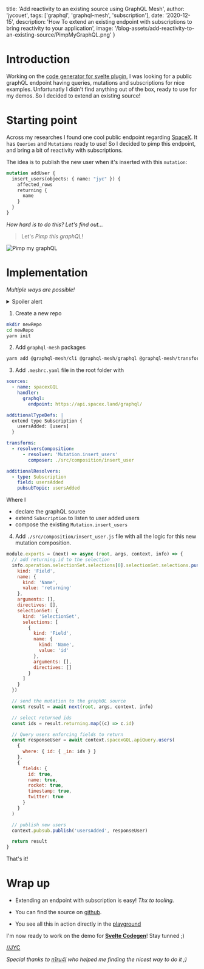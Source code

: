 
  title: 'Add reactivity to an existing source using GraphQL Mesh',
  author: 'jycouet',
  tags: ['graphql', 'graphql-mesh', 'subscription'],
  date: '2020-12-15',
  description:
    'How To extend an existing endpoint with subscriptions to bring reactivity to your application',
  image: '/blog-assets/add-reactivity-to-an-existing-source/PimpMyGraphQL.png'
}


# Introduction

Working on the [code generator for svelte plugin](https://github.com/ticruz38/graphql-codegen-svelte-apollo), I was looking for a public graphQL endpoint having queries, mutations and subscriptions for nice examples.
Unfortunatly I didn't find anything out of the box, ready to use for my demos. So I decided to extend an existing source!

# Starting point

Across my researches I found one cool public endpoint regarding [SpaceX](https://api.spacex.land/graphql/). It has `Queries` and `Mutations` ready to use!
So I decided to pimp this endpoint, and bring a bit of reactivity with subscriptions.

The idea is to publish the new user when it's inserted with this `mutation`:

```graphql
mutation addUser {
  insert_users(objects: { name: "jyc" }) {
    affected_rows
    returning {
      name
    }
  }
}
```

_How hard is to do this? Let's find out..._

> Let's _Pimp this graphQL_!

![Pimp my graphQL](/blog-assets/add-reactivity-to-an-existing-source/PimpMyGraphQL.gif)

# Implementation

_Multiple ways are possible!_

<details>
  <summary>Spoiler alert</summary>
  Thanks to `graphql-mesh`, it's dead easy! 🚀🚀🚀
</details>

1. Create a new repo

```bash
mkdir newRepo
cd newRepo
yarn init
```

2. Add `graphql-mesh` packages

```bash
yarn add @graphql-mesh/cli @graphql-mesh/graphql @graphql-mesh/transform-resolvers-composition graphql
```

3. Add `.meshrc.yaml` file in the root folder with

```yaml
sources:
  - name: spacexGQL
    handler:
      graphql:
        endpoint: https://api.spacex.land/graphql/

additionalTypeDefs: |
  extend type Subscription {
    usersAdded: [users]
  }

transforms:
  - resolversComposition:
      - resolver: 'Mutation.insert_users'
        composer: ./src/composition/insert_user

additionalResolvers:
  - type: Subscription
    field: usersAdded
    pubsubTopic: usersAdded
```

Where I

- declare the graphQL source
- extend `Subscription` to listen to user added users
- compose the existing `Mutation.insert_users`

4. Add `./src/composition/insert_user.js` file with all the logic for this new mutation composition.

```js
module.exports = (next) => async (root, args, context, info) => {
  // add returning.id to the selection
  info.operation.selectionSet.selections[0].selectionSet.selections.push({
    kind: 'Field',
    name: {
      kind: 'Name',
      value: 'returning'
    },
    arguments: [],
    directives: [],
    selectionSet: {
      kind: 'SelectionSet',
      selections: [
        {
          kind: 'Field',
          name: {
            kind: 'Name',
            value: 'id'
          },
          arguments: [],
          directives: []
        }
      ]
    }
  })

  // send the mutation to the graphQL source
  const result = await next(root, args, context, info)

  // select returned ids
  const ids = result.returning.map((c) => c.id)

  // Query users enforcing fields to return
  const responseUser = await context.spacexGQL.apiQuery.users(
    {
      where: { id: { _in: ids } }
    },
    {
      fields: {
        id: true,
        name: true,
        rocket: true,
        timestamp: true,
        twitter: true
      }
    }
  )

  // publish new users
  context.pubsub.publish('usersAdded', responseUser)

  return result
}
```

That's it!

# Wrap up

- Extending an endpoint with subscription is easy! _Thx to tooling._

- You can find the source on [github](https://github.com/jycouet/space-x-land-with-sub).

- You see all this in action directly in the [playground](https://space-x-land-with-sub.herokuapp.com/)

I'm now ready to work on the demo for [**Svelte Codegen**](https://github.com/ticruz38/graphql-codegen-svelte-apollo)! Stay tunned ;)

[//JYC](https://twitter.com/jycouet)

_Special thanks to [n1ru4l](https://twitter.com/n1rual) who helped me finding the nicest way to do it ;)_
